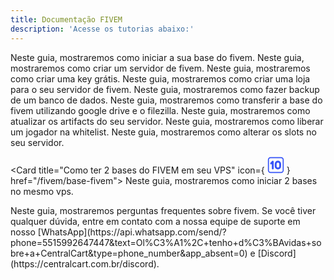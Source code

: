 ```yaml
---
title: Documentação FIVEM
description: 'Acesse os tutorias abaixo:'
---
```


<Card title="Como iniciar sua base do FIVEM na VPS" icon="square-1" href="/fivem/como-iniciar-sua-base-no-vps" color="#3654F8"> 
  Neste guia, mostraremos como iniciar a sua base do fivem.
</Card>

<Card title="Como criar uma cidade de FIVEM." icon="square-2" href="/fivem/como-criar-cidade" color="#3654F8"> 
  Neste guia, mostraremos como criar um servidor de fivem.
</Card>

<Card title="Como criar uma Key Grátis de FIVEM" icon="square-3" href="/fivem/criar-key-fivem" color="#3654F8"> 
  Neste guia, mostraremos como criar uma key grátis.
</Card>

<Card title="Como criar uma loja para o seu servidor de FIVEM" icon="square-4" href="/fivem/loja-fivem" color="#3654F8"> 
  Neste guia, mostraremos como criar uma loja para o seu servidor de fivem.
</Card>

<Card title="Como fazer Backup do Banco de Dados" icon="square-5" href="/fivem/como-fazer-backup-banco-de-dados" color="#3654F8"> 
  Neste guia, mostraremos como fazer backup de um banco de dados.
</Card>

<Card title="Como transferir a sua base para o VPS" icon="square-6" href="/fivem/transferir-arquivos" color="#3654F8"> 
  Neste guia, mostraremos como transferir a base do fivem utilizando google drive e o filezilla.
</Card>

<Card title="Como atualizar os artifacs do FIVEM" icon="square-7" href="/fivem/como-atualizar-os-artifacts" color="#3654F8"> 
  Neste guia, mostraremos como atualizar os artifacts do seu servidor.
</Card>

<Card title="Como liberar Whitelist no seu servidor de FIVEM" icon="square-8" href="/fivem/como-liberar-whitelist" color="#3654F8"> 
  Neste guia, mostraremos como liberar um jogador na whitelist.
</Card>

<Card title="Como alterar os slots no seu servidor de FIVEM" icon="square-9" href="/fivem/alterar-slots" color="#3654F8"> 
  Neste guia, mostraremos como alterar os slots no seu servidor.
</Card>

<Card title="Como ter 2 bases do FIVEM em seu VPS" icon={
<svg xmlns="http://www.w3.org/2000/svg" width="27" height="27" viewBox="0 0 32 32"><g fill="#3654f8"><path d="M10.9 7.875c.664.266 1.1.91 1.1 1.625v13a1.75 1.75 0 1 1-3.5 0v-8.625l-.157.165a1.75 1.75 0 1 1-2.535-2.413l3.175-3.334a1.75 1.75 0 0 1 1.917-.418M20 7.75a6 6 0 0 0-6 6v4.5a6 6 0 0 0 12 0v-4.5a6 6 0 0 0-6-6m-2.5 6a2.5 2.5 0 0 1 5 0v4.5a2.5 2.5 0 0 1-5 0z"/><path d="M1 6a5 5 0 0 1 5-5h20a5 5 0 0 1 5 5v20a5 5 0 0 1-5 5H6a5 5 0 0 1-5-5zm5-3a3 3 0 0 0-3 3v20a3 3 0 0 0 3 3h20a3 3 0 0 0 3-3V6a3 3 0 0 0-3-3z"/></g></svg>
    } href="/fivem/base-fivem"> 
  Neste guia, mostraremos como iniciar 2 bases no mesmo vps.
</Card>

<Card title="F.A.Q" icon="square-question" href="/fivem/faq" color="#3654F8"> 
  Neste guia, mostraremos perguntas frequentes sobre fivem.
</Card>

<Check>
Se você tiver qualquer dúvida, entre em contato com a nossa equipe de suporte
em nosso [WhatsApp](https://api.whatsapp.com/send/?phone=5515992647447&text=Ol%C3%A1%2C+tenho+d%C3%BAvidas+sobre+a+CentralCart&type=phone_number&app_absent=0) 
e [Discord](https://centralcart.com.br/discord).
</Check>

